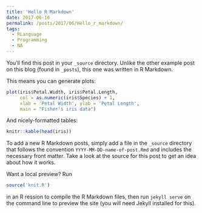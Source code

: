 ```yaml
---
title: 'Hello R Markdown'
date: 2017-06-16
permalink: /posts/2017/06/Hello_r_markdown/
tags:
  - RLanguage
  - Programming
  - NA
---
```


You’ll find this post in your `_source` directory. Unlike the other example post on this blog (found in `_posts`), this one was written in R Markdown.

This means you can generate plots:

```r
plot(iris$Petal.Width, iris$Petal.Length,
     col = as.numeric(iris$Species) + 1,
     xlab = 'Petal Width', ylab = 'Petal Length',
     main = "Fisher's iris data")
```

And nicely-formatted tables:

```r
knitr::kable(head(iris))
```

To add a new R Markdown posts, simply add a file in the `_source` directory that follows the convention `YYYY-MM-DD-name-of-post.Rmd` and includes the necessary front matter. Take a look at the source for this post to get an idea about how it works.

Want a local preview? Run
```r
source('knit.R')
```
in an R ression to compile the R Markdown files, then run `jekyll serve` on the command line to preview the site (you will need Jekyll installed for this).
